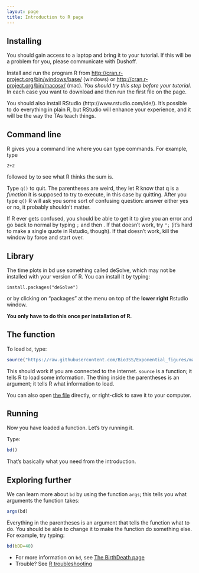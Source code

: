 ```yaml
---
layout: page
title: Introduction to R page
---
```


Installing
----------

You should gain access to a laptop and bring it to your tutorial. If
this will be a problem for you, please communicate with Dushoff.

Install and run the program R from
<http://cran.r-project.org/bin/windows/base/>
(windows) or
<http://cran.r-project.org/bin/macosx/>
(mac).
*You should try this step before your tutorial*. 
In each case you want to download and then run the first file on the page.

You should also install RStudio (http://www.rstudio.com/ide/). It's
possible to do everything in plain R, but RStudio will enhance your
experience, and it will be the way the TAs teach things.

Command line {#command_line}
------------

R gives you a command line where you can type commands. For example,
type

`2+2`

followed by <enter>
to see what R thinks the sum is.

Type `q()` to quit. The parentheses are weird, they let R know that q is
a *function* it is supposed to try to execute, in this case by quitting.
After you type `q()` R will ask you some sort of confusing question:
answer either yes or no, it probably shouldn't matter.

If R ever gets confused, you should be able to get it to give you an
error and go back to normal by typing `;` and then <enter>
. If that
doesn't work, try `";` (it's hard to make a single quote in Rstudio,
though). If that doesn't work, kill the window by force and start over.

Library
-------

The time plots in bd use something called deSolve, which may not be
installed with your version of R. You can install it by typing:
```
install.packages("deSolve") 
```

or by clicking on "packages" at the menu on top of the **lower right**
Rstudio window.

**You only have to do this once per installation of R.**

The function {#the_function}
------------

To load `bd`, type:

```r
source("https://raw.githubusercontent.com/Bio3SS/Exponential_figures/master/bd.R") 
```

This should work if you are connected to the internet. `source` is a
function; it tells R to load some information. The thing inside the
parentheses is an argument; it tells R what information to load.

You can also open [the file](https://raw.githubusercontent.com/Bio3SS/Birth_death_models/master/bd.R) directly, or right-click to save it to your computer.

Running
-------

Now you have loaded a function. Let's try running it.

Type:

```r
bd() 
```

That's basically what you need from the introduction.

Exploring further
-----------------

We can learn more about `bd` by using the function `args`; this tells
you what arguments the function takes:

```r
args(bd) 
```

Everything in the parentheses is an argument that tells the function
what to do. You should be able to change it to make the function do
something else. For example, try typing:

```r
bd(bDD=40) 
```

-   For more information on `bd`, see
    [The BirthDeath page](bd.export.html)
-   Trouble? See [R troubleshooting](/trouble.html)
